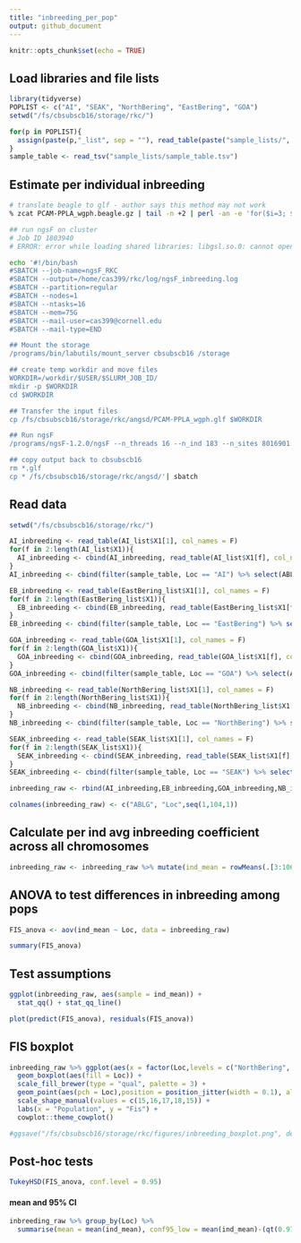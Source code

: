 ```yaml
---
title: "inbreeding_per_pop"
output: github_document
---
```


```r
knitr::opts_chunk$set(echo = TRUE)
```

## Load libraries and file lists
```r
library(tidyverse)
POPLIST <- c("AI", "SEAK", "NorthBering", "EastBering", "GOA")
setwd("/fs/cbsubscb16/storage/rkc/")

for(p in POPLIST){
  assign(paste(p,"_list", sep = ""), read_table(paste("sample_lists/", p, "_inbreeding.txt", sep = ""), col_names = F))
}
sample_table <- read_tsv("sample_lists/sample_table.tsv")
```

## Estimate per individual inbreeding
```bash
# translate beagle to glf - author says this method may not work
% zcat PCAM-PPLA_wgph.beagle.gz | tail -n +2 | perl -an -e 'for($i=3; $i<=$#F; $i++){print(pack("d",($F[$i]==0 ? -inf : log($F[$i]))))}' > PCAM-PPLA_wgph.glf

## run ngsF on cluster
# Job ID 1803940
# ERROR: error while loading shared libraries: libgsl.so.0: cannot open shared object file: No such file or directory

echo '#!/bin/bash
#SBATCH --job-name=ngsF_RKC
#SBATCH --output=/home/cas399/rkc/log/ngsF_inbreeding.log
#SBATCH --partition=regular
#SBATCH --nodes=1
#SBATCH --ntasks=16
#SBATCH --mem=75G
#SBATCH --mail-user=cas399@cornell.edu  
#SBATCH --mail-type=END

## Mount the storage
/programs/bin/labutils/mount_server cbsubscb16 /storage

## create temp workdir and move files 
WORKDIR=/workdir/$USER/$SLURM_JOB_ID/
mkdir -p $WORKDIR
cd $WORKDIR

## Transfer the input files
cp /fs/cbsubscb16/storage/rkc/angsd/PCAM-PPLA_wgph.glf $WORKDIR

## Run ngsF
/programs/ngsF-1.2.0/ngsF --n_threads 16 --n_ind 183 --n_sites 8016901 --glf PCAM-PPLA_wgph.glf --out PCAM-PPLA_wgph_inbreeding

## copy output back to cbsubscb16
rm *.glf
cp * /fs/cbsubscb16/storage/rkc/angsd/'| sbatch
```


## Read data
```r
setwd("/fs/cbsubscb16/storage/rkc/")

AI_inbreeding <- read_table(AI_list$X1[1], col_names = F)
for(f in 2:length(AI_list$X1)){
  AI_inbreeding <- cbind(AI_inbreeding, read_table(AI_list$X1[f], col_names = F))
}
AI_inbreeding <- cbind(filter(sample_table, Loc == "AI") %>% select(ABLG,Loc), AI_inbreeding)

EB_inbreeding <- read_table(EastBering_list$X1[1], col_names = F)
for(f in 2:length(EastBering_list$X1)){
  EB_inbreeding <- cbind(EB_inbreeding, read_table(EastBering_list$X1[f], col_names = F))
}
EB_inbreeding <- cbind(filter(sample_table, Loc == "EastBering") %>% select(ABLG,Loc), EB_inbreeding)

GOA_inbreeding <- read_table(GOA_list$X1[1], col_names = F)
for(f in 2:length(GOA_list$X1)){
  GOA_inbreeding <- cbind(GOA_inbreeding, read_table(GOA_list$X1[f], col_names = F))
}
GOA_inbreeding <- cbind(filter(sample_table, Loc == "GOA") %>% select(ABLG,Loc), GOA_inbreeding)

NB_inbreeding <- read_table(NorthBering_list$X1[1], col_names = F)
for(f in 2:length(NorthBering_list$X1)){
  NB_inbreeding <- cbind(NB_inbreeding, read_table(NorthBering_list$X1[f], col_names = F))
}
NB_inbreeding <- cbind(filter(sample_table, Loc == "NorthBering") %>% select(ABLG,Loc), NB_inbreeding)

SEAK_inbreeding <- read_table(SEAK_list$X1[1], col_names = F)
for(f in 2:length(SEAK_list$X1)){
  SEAK_inbreeding <- cbind(SEAK_inbreeding, read_table(SEAK_list$X1[f], col_names = F))
}
SEAK_inbreeding <- cbind(filter(sample_table, Loc == "SEAK") %>% select(ABLG,Loc), SEAK_inbreeding)

inbreeding_raw <- rbind(AI_inbreeding,EB_inbreeding,GOA_inbreeding,NB_inbreeding,SEAK_inbreeding)

colnames(inbreeding_raw) <- c("ABLG", "Loc",seq(1,104,1))
```

## Calculate per ind avg inbreeding coefficient across all chromosomes
```r
inbreeding_raw <- inbreeding_raw %>% mutate(ind_mean = rowMeans(.[3:106]), .after = Loc)
```

## ANOVA to test differences in inbreeding among pops
```r
FIS_anova <- aov(ind_mean ~ Loc, data = inbreeding_raw)

summary(FIS_anova)
```

## Test assumptions
```r
ggplot(inbreeding_raw, aes(sample = ind_mean)) + 
  stat_qq() + stat_qq_line()
```
```r
plot(predict(FIS_anova), residuals(FIS_anova))
```


## FIS boxplot
```r
inbreeding_raw %>% ggplot(aes(x = factor(Loc,levels = c("NorthBering", "EastBering","GOA","SEAK","AI")), y = ind_mean)) +
  geom_boxplot(aes(fill = Loc)) +
  scale_fill_brewer(type = "qual", palette = 3) +
  geom_point(aes(pch = Loc),position = position_jitter(width = 0.1), alpha = 0.5, size = 1.5) +
  scale_shape_manual(values = c(15,16,17,18,15)) +
  labs(x = "Population", y = "Fis") +
  cowplot::theme_cowplot()

#ggsave("/fs/cbsubscb16/storage/rkc/figures/inbreeding_boxplot.png", device = "png", height = 5, width = 8)
```
## Post-hoc tests
```r
TukeyHSD(FIS_anova, conf.level = 0.95)
```

#### mean and 95% CI
```r
inbreeding_raw %>% group_by(Loc) %>% 
  summarise(mean = mean(ind_mean), conf95_low = mean(ind_mean)-(qt(0.975,df=length(ind_mean)-1)*sd(ind_mean)/sqrt(length(ind_mean))), conf95_high = mean(ind_mean)+(qt(0.975,df=length(ind_mean)-1)*sd(ind_mean)/sqrt(length(ind_mean))), n = length(ind_mean))
```


